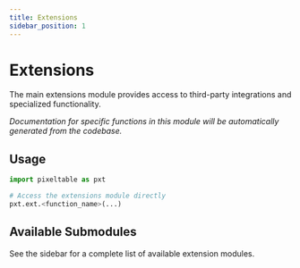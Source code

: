 ```yaml
---
title: Extensions
sidebar_position: 1
---
```


# Extensions

The main extensions module provides access to third-party integrations and specialized functionality.

*Documentation for specific functions in this module will be automatically generated from the codebase.*

## Usage

```python
import pixeltable as pxt

# Access the extensions module directly
pxt.ext.<function_name>(...)
```

## Available Submodules

See the sidebar for a complete list of available extension modules.
